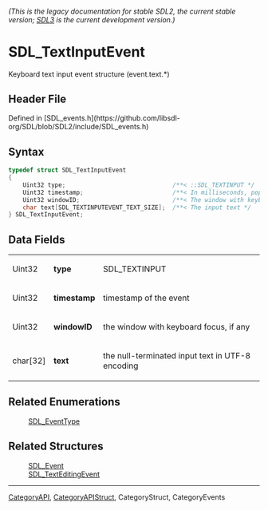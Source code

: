 ====== (This is the legacy documentation for stable SDL2, the current stable version; [https://wiki.libsdl.org/SDL3/ SDL3] is the current development version.) ======
= SDL_TextInputEvent =

Keyboard text input event structure (event.text.*)

== Header File ==

Defined in [SDL_events.h](https://github.com/libsdl-org/SDL/blob/SDL2/include/SDL_events.h)

== Syntax ==

<syntaxhighlight lang='c'>
typedef struct SDL_TextInputEvent
{
    Uint32 type;                              /**< ::SDL_TEXTINPUT */
    Uint32 timestamp;                         /**< In milliseconds, populated using SDL_GetTicks() */
    Uint32 windowID;                          /**< The window with keyboard focus, if any */
    char text[SDL_TEXTINPUTEVENT_TEXT_SIZE];  /**< The input text */
} SDL_TextInputEvent;</syntaxhighlight>

== Data Fields ==

{|
|Uint32 
|'''type''' 
|SDL_TEXTINPUT 
|-
|Uint32
|'''timestamp'''
|timestamp of the event
|-
|Uint32 
|'''windowID''' 
|the window with keyboard focus, if any 
|-
|char[32] 
|'''text''' 
|the null-terminated input text in UTF-8 encoding 
|}

== Related Enumerations ==

: [[SDL_EventType]]

== Related Structures ==

: [[SDL_Event]]
: [[SDL_TextEditingEvent]]

----
[[CategoryAPI]], [[CategoryAPIStruct]], CategoryStruct, CategoryEvents


